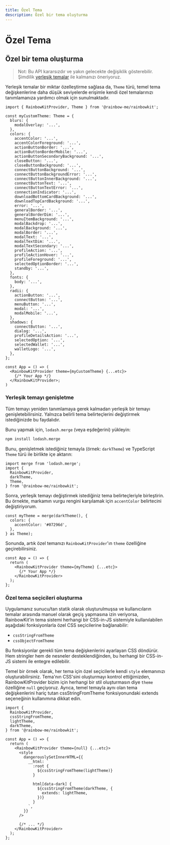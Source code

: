 ```yaml
---
title: Özel Tema
description: Özel bir tema oluşturma
---
```


# Özel Tema

## Özel bir tema oluşturma

> Not: Bu API kararsızdır ve yakın gelecekte değişiklik gösterebilir. Şimdilik [yerleşik temalar](/docs/theming) ile kalmanızı öneriyoruz.

Yerleşik temalar bir miktar özelleştirme sağlasa da, `Theme` türü, temel tema değişkenlerine daha düşük seviyelerde erişimle kendi özel temalarınızı tanımlamanıza yardımcı olmak için sunulmaktadır.

```tsx
import { RainbowKitProvider, Theme } from '@rainbow-me/rainbowkit';

const myCustomTheme: Theme = {
  blurs: {
    modalOverlay: '...',
  },
  colors: {
    accentColor: '...',
    accentColorForeground: '...',
    actionButtonBorder: '...',
    actionButtonBorderMobile: '...',
    actionButtonSecondaryBackground: '...',
    closeButton: '...',
    closeButtonBackground: '...',
    connectButtonBackground: '...',
    connectButtonBackgroundError: '...',
    connectButtonInnerBackground: '...',
    connectButtonText: '...',
    connectButtonTextError: '...',
    connectionIndicator: '...',
    downloadBottomCardBackground: '...',
    downloadTopCardBackground: '...',
    error: '...',
    generalBorder: '...',
    generalBorderDim: '...',
    menuItemBackground: '...',
    modalBackdrop: '...',
    modalBackground: '...',
    modalBorder: '...',
    modalText: '...',
    modalTextDim: '...',
    modalTextSecondary: '...',
    profileAction: '...',
    profileActionHover: '...',
    profileForeground: '...',
    selectedOptionBorder: '...',
    standby: '...',
  },
  fonts: {
    body: '...',
  },
  radii: {
    actionButton: '...',
    connectButton: '...',
    menuButton: '...',
    modal: '...',
    modalMobile: '...',
  },
  shadows: {
    connectButton: '...',
    dialog: '...',
    profileDetailsAction: '...',
    selectedOption: '...',
    selectedWallet: '...',
    walletLogo: '...',
  },
};

const App = () => (
  <RainbowKitProvider theme={myCustomTheme} {...etc}>
    {/* Your App */}
  </RainbowKitProvider>;
)
```

### Yerleşik temayı genişletme

Tüm temayı yeniden tanımlamaya gerek kalmadan yerleşik bir temayı genişletebilirsiniz. Yalnızca belirli tema belirteçlerini değiştirmek istediğinizde bu faydalıdır.

Bunu yapmak için, `lodash.merge` (veya eşdeğerini) yükleyin:

```bash
npm install lodash.merge
```

Bunu, genişletmek istediğiniz temayla (örnek: `darkTheme`) ve TypeScript `Theme` türü ile birlikte içe aktarın:

```tsx
import merge from 'lodash.merge';
import {
  RainbowKitProvider,
  darkTheme,
  Theme,
} from '@rainbow-me/rainbowkit';
```

Sonra, yerleşik temayı değiştirmek istediğiniz tema belirteçleriyle birleştirin. Bu örnekte, markamın vurgu rengini karşılamak için `accentColor` belirtecini değiştiriyorum.

```tsx
const myTheme = merge(darkTheme(), {
  colors: {
    accentColor: '#07296d',
  },
} as Theme);
```

Sonunda, artık özel temanızı `RainbowKitProvider`'ın `theme` özelliğine geçirebilirsiniz.

```tsx
const App = () => {
  return (
    <RainbowKitProvider theme={myTheme} {...etc}>
      {/* Your App */}
    </RainbowKitProvider>
  );
};
```

### Özel tema seçicileri oluşturma

Uygulamanız sunucu/tan statik olarak oluşturulmuşsa ve kullanıcıların temalar arasında manuel olarak geçiş yapmasına izin veriyorsa, RainbowKit'in tema sistemi herhangi bir CSS-in-JS sistemiyle kullanılabilen aşağıdaki fonksiyonlarla özel CSS seçicilerine bağlanabilir:

- `cssStringFromTheme`
- `cssObjectFromTheme`

Bu fonksiyonlar gerekli tüm tema değişkenlerini ayarlayan CSS döndürür. Hem stringler hem de nesneler desteklendiğinden, bu herhangi bir CSS-in-JS sistemi ile entegre edilebilir.

Temel bir örnek olarak, her tema için özel seçicilerle kendi `style` elemanınızı oluşturabilirsiniz. Tema'nın CSS'sini oluşturmayı kontrol ettiğimizden, RainbowKitProvider bizim için herhangi bir stil oluşturmasın diye `theme` özelliğine `null` geçiyoruz. Ayrıca, temel temayla aynı olan tema değişkenlerini hariç tutan cssStringFromTheme fonksiyonundaki extends seçeneğinin kullanımına dikkat edin.

```tsx
import {
  RainbowKitProvider,
  cssStringFromTheme,
  lightTheme,
  darkTheme,
} from '@rainbow-me/rainbowkit';

const App = () => {
  return (
    <RainbowKitProvider theme={null} {...etc}>
      <style
        dangerouslySetInnerHTML={{
          __html: `
            :root {
              ${cssStringFromTheme(lightTheme)}
            }

            html[data-dark] {
              ${cssStringFromTheme(darkTheme, {
                extends: lightTheme,
              })}
            }
          `,
        }}
      />

      {/* ... */}
    </RainbowKitProvider>
  );
};
```
